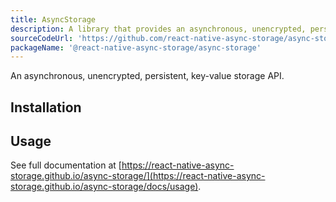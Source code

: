 ```yaml
---
title: AsyncStorage
description: A library that provides an asynchronous, unencrypted, persistent, key-value storage API.
sourceCodeUrl: 'https://github.com/react-native-async-storage/async-storage'
packageName: '@react-native-async-storage/async-storage'
---
```



An asynchronous, unencrypted, persistent, key-value storage API.

<PlatformsSection android emulator ios web simulator />

## Installation

<APIInstallSection href="https://react-native-async-storage.github.io/async-storage/docs/install" />

## Usage

See full documentation at [https://react-native-async-storage.github.io/async-storage/](https://react-native-async-storage.github.io/async-storage/docs/usage).
